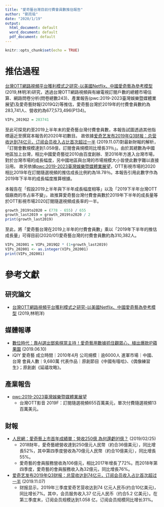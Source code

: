 ```yaml
---
title: "愛奇藝台灣目前付費會員數推估報告"
author: "劉亮瑜"
date: "2020/1/19"
output:
  html_document: default
  word_document: default
  pdf_document: default
---
```


```r
knitr::opts_chunk$set(echo = TRUE)
```

# 推估過程
[台灣OTT網路視頻平台獲利模式之研究-以美國Netflix、中國愛奇藝為參考模型](https://ndltd.ncl.edu.tw/cgi-bin/gs32/gsweb.cgi/ccd=dIUNZc/record?r1=1&h1=0)(2019,林明洋)研究，透過台灣OTT網路視頻與有線電視訂閱戶數的總體市場估算、網路問卷分析(問卷總數243)、產業報告(pwc:2019-2023臺灣娛樂暨媒體業展望)及愛奇藝財報(2019Q2)等推估，愛奇藝台灣於2019年的付費會員數約為283,741人、營收約為677,573,496(P134)。

```r
VIPs_2019Q2 = 283741
```

至此可探見約至2019上半年末的愛奇藝台灣付費會員數，本報告試圖透過其他指標逼近至撰寫本報告的2020年初數目。
故依據[爱奇艺发布2019年Q3财报：总营收达到74亿元，订阅会员收入占比首次超过一半](http://www.iqiyi.com/common/20191107/6dff1924a972dc62.html) (2019.11.07)對最新財報的解析，「訂閱會數規模達到1.058億，訂閱會員規模同比增長31％」。由於其總數為中國地區加上台灣，相比中國愛奇藝從2010由百度創辦、至2016年方進入台灣市場，對於台灣市場的成長幅度，另中國地區與台灣的市場規模大小皆使此數字難以直接沿用。
故另依據[pwc:2019-2023臺灣娛樂暨媒體業展望](https://www.pwc.tw/zh/publications/topic-report/assets/taiwan-entertainment-and-media-outlook-2019-2023.pdf)，OTT影視市場的2020相比2019年在訂閱隨選視頻的推估成長比例約為18.78％。本報告引用此數字作為2019年下半年的成長幅度推算根據。

本報告在「假設2019上半年與下半年成長幅度相等」以及「2019下半年台灣OTT個廠商的市占率不變」，故推算愛奇藝台灣付費會員數於2019年下半年的成長量等於OTT影視市場2020訂閱隨選視頻成長率的一半。

```r
growth_2019to2020 = (778 - 655) / 655
growth_last2019 = growth_2019to2020 / 2
print(growth_last2019)
```
至此，將「愛奇藝台灣在2019上半年的付費會員數」乘以「2019年下半年的推估成長量」可得目前(2020/01)愛奇藝台灣的付費會員數約為310,382人。
```r
VIPs_202001 = VIPs_2019Q2 * (1+growth_last2019)
VIPs_202001 <- as.integer(VIPs_202001)
print(VIPs_202001)
```


# 參考文獻
## 研究論文
- [台灣OTT網路視頻平台獲利模式之研究-以美國Netflix、中國愛奇藝為參考模型](https://ndltd.ncl.edu.tw/cgi-bin/gs32/gsweb.cgi/ccd=IA6AwI/record?r1=1&h1=0) (2019,林明洋)

## 媒體報導
- [數位時代：靠AI選出鄧紫棋當主持！愛奇藝用數據抓住觀眾心，植出爆款IP蘋果園](https://www.bnext.com.tw/article/53580/iqiyi-building-an-ip-kingdom) (2019.06.10)
 * iQIY 愛奇藝
    成立時間｜2010年4月
    公司規模｜逾6000人
    進軍市場｜中國、台灣
    會員人數｜9,680萬
    代表作品｜原創節目《中國有嘻哈》、《偶像練習生》；原創劇《延禧攻略》。

## 產業報告
- [pwc:2019-2023臺灣娛樂暨媒體業展望](https://www.pwc.tw/zh/publications/topic-report/assets/taiwan-entertainment-and-media-outlook-2019-2023.pdf)
  * 台灣OTT影音
    2019F：訂閱隨選視頻655百萬美元，單次付費隨選視頻13百萬美元。

## 財報
- [人民網：愛奇藝上市首年成績單：營收250億 為何還虧91億？](http://media.people.com.cn/BIG5/n1/2019/0225/c40606-30899327.html) (2019/02/25)
  * 2018財年，愛奇藝總營收達到250億元人民幣（約合36億美元），同比增長52%，其中第四季度營收為70億元人民幣（約合10億美元），同比增長55%。
  * 愛奇藝的會員服務營收為106億元，相比2017年增長了72%。而2018年第四季度，愛奇藝的會員服務收入為32億元，同比增長76%。

- [爱奇艺发布2019年Q3财报：总营收达到74亿元，订阅会员收入占比首次超过一半](http://www.iqiyi.com/common/20191107/6dff1924a972dc62.html) (2019.11.07)
  * 财报显示，2019年三季度爱奇艺营收达到74 亿元人民币(约合10亿美元)，同比增长7%。其中，会员服务收入37 亿元人民币（约合5.2 亿美元）。在第三季度末，订阅会员规模达到1.058 亿，订阅会员规模同比增长31%。